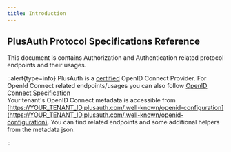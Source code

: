 ```yaml
---
title: Introduction
---
```


<article class="max-w-4xl mx-auto">

  <h1 class="mt-0">PlusAuth Protocol Specifications Reference</h1>

  This document is contains Authorization and Authentication related protocol endpoints and their usages.

  ::alert{type=info}
  PlusAuth is a [certified](https://openid.net/developers/certified-openid-connect-implementations/) OpenID Connect Provider. For OpenId Connect related endpoints/usages you can also follow
  [OpenID Connect Specification](https://openid.net/specs/openid-connect-core-1_0.html)
  <br/>
  Your tenant's OpenID Connect metadata is accessible from
  [https://YOUR_TENANT_ID.plusauth.com/.well-known/openid-configuration](https://YOUR_TENANT_ID.plusauth.com/.well-known/openid-configuration).
  You can find related endpoints and some additional helpers from the metadata json.

  ::

</article>
